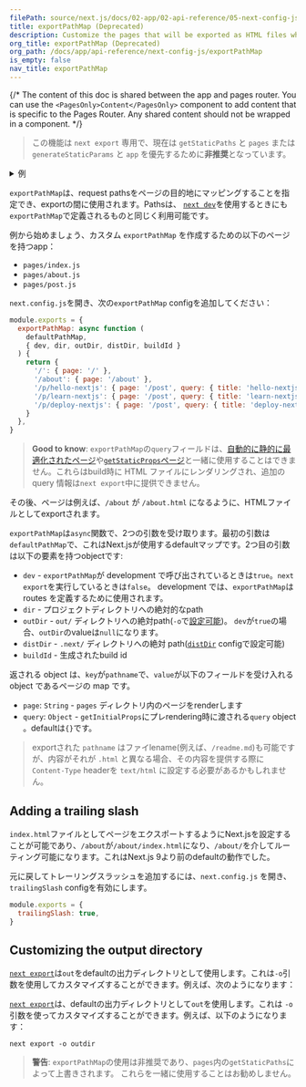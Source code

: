 ```yaml
---
filePath: source/next.js/docs/02-app/02-api-reference/05-next-config-js/exportPathMap.mdx
title: exportPathMap (Deprecated)
description: Customize the pages that will be exported as HTML files when using 'next export'.
org_title: exportPathMap (Deprecated)
org_path: /docs/app/api-reference/next-config-js/exportPathMap
is_empty: false
nav_title: exportPathMap
---
```


{/* The content of this doc is shared between the app and pages router. You can use the `<PagesOnly>Content</PagesOnly>` component to add content that is specific to the Pages Router. Any shared content should not be wrapped in a component. */}

> この機能は `next export` 専用で、現在は `getStaticPaths` と `pages` または `generateStaticParams` と `app` を優先するために**非推奨**となっています。

<details>
<summary>例</summary>
- [Static Export](https://github.com/vercel/next.js/tree/canary/examples/with-static-export)

</details>

`exportPathMap`は、request pathsをページの目的地にマッピングすることを指定でき、exportの間に使用されます。Pathsは、 [`next dev`](/ja/javascript/next.js/v14/02-app/02-api-reference/08-next-cli#development)を使用するときにも`exportPathMap`で定義されるものと同じく利用可能です。

例から始めましょう、カスタム `exportPathMap` を作成するための以下のページを持つapp：

- `pages/index.js`
- `pages/about.js`
- `pages/post.js`

`next.config.js`を開き、次の`exportPathMap` configを追加してください：

```js:next.config.js
module.exports = {
  exportPathMap: async function (
    defaultPathMap,
    { dev, dir, outDir, distDir, buildId }
  ) {
    return {
      '/': { page: '/' },
      '/about': { page: '/about' },
      '/p/hello-nextjs': { page: '/post', query: { title: 'hello-nextjs' } },
      '/p/learn-nextjs': { page: '/post', query: { title: 'learn-nextjs' } },
      '/p/deploy-nextjs': { page: '/post', query: { title: 'deploy-nextjs' } },
    }
  },
}
```

> **Good to know**: `exportPathMap`の`query`フィールドは、[自動的に静的に最適化されたページ](/ja/javascript/next.js/v14/03-pages/01-building-your-application/02-rendering/04-automatic-static-optimization)や[`getStaticProps`ページ](/ja/javascript/next.js/v14/03-pages/01-building-your-application/03-data-fetching/01-get-static-props)と一緒に使用することはできません。これらはbuild時に HTML ファイルにレンダリングされ、追加の query 情報は`next export`中に提供できません。

その後、ページは例えば、`/about` が `/about.html` になるように、HTMLファイルとしてexportされます。

`exportPathMap`は`async`関数で、2つの引数を受け取ります。最初の引数は`defaultPathMap`で、これはNext.jsが使用するdefaultマップです。2つ目の引数は以下の要素を持つobjectです:

- `dev` - `exportPathMap`が development で呼び出されているときは`true`。`next export`を実行しているときは`false`。 development では、`exportPathMap`は routes を定義するために使用されます。
- `dir` - プロジェクトディレクトリへの絶対的なpath
- `outDir` - `out/` ディレクトリへの絶対path(`-o`で[設定可能](#customizing-the-output-directory))。 `dev`が`true`の場合、`outDir`のvalueは`null`になります。
- `distDir` - `.next/` ディレクトリへの絶対 path([`distDir`](/ja/javascript/next.js/v14/03-pages/02-api-reference/03-next-config-js/distDir) configで設定可能)
- `buildId` - 生成されたbuild id

返される object は、`key`が`pathname`で、`value`が以下のフィールドを受け入れる object であるページの map です。

- `page`: `String` - `pages` ディレクトリ内のページをrenderします
- `query`: `Object` - `getInitialProps`にプレrendering時に渡される`query` object 。defaultは`{}`です。

> exportされた `pathname` はファイlename(例えば、`/readme.md`)も可能ですが、内容がそれが `.html` と異なる場合、その内容を提供する際に `Content-Type` headerを `text/html` に設定する必要があるかもしれません。

## Adding a trailing slash

`index.html`ファイルとしてページをエクスポートするようにNext.jsを設定することが可能であり、`/about`が`/about/index.html`になり、`/about/`を介してルーティング可能になります。これはNext.js 9より前のdefaultの動作でした。

元に戻してトレーリングスラッシュを追加するには、`next.config.js` を開き、`trailingSlash` configを有効にします。

```js:next.config.js
module.exports = {
  trailingSlash: true,
}
```

## Customizing the output directory

<AppOnly>

[`next export`](/ja/javascript/next.js/v14/02-app/01-building-your-application/10-deploying/02-static-exports)は`out`をdefaultの出力ディレクトリとして使用します。これは`-o`引数を使用してカスタマイズすることができます。例えば、次のようになります：

</AppOnly>

<PagesOnly>

[`next export`](/ja/javascript/next.js/v14/03-pages/01-building-your-application/09-deploying/02-static-exports)は、defaultの出力ディレクトリとして`out`を使用します。これは `-o` 引数を使ってカスタマイズすることができます。例えば、以下のようになります：

</PagesOnly>

```bash:Terminal
next export -o outdir
```

> **警告**: `exportPathMap`の使用は非推奨であり、`pages`内の`getStaticPaths`によって上書きされます。 これらを一緒に使用することはお勧めしません。
